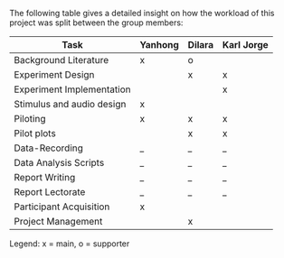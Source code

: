 The following table gives a detailed insight on how the workload of this project was split between the group members:

| Task                          | Yanhong|  Dilara   |Karl Jorge|
|-------------------------------|--------|-----------|----------|
|   Background Literature       |  x     |    o      |          |
|   Experiment Design           |        |    x      |    x     |
|   Experiment Implementation   |        |           |    x     |
|   Stimulus and audio design   |  x     |           |          |
|   Piloting                    |  x     |    x      |    x     |
|   Pilot plots                 |        |    x      |    x     |
|   Data-Recording              |  _     |    _      |    _     |
|   Data Analysis Scripts       |  _     |    _      |    _     |
|   Report Writing              |  _     |    _      |    _     |
|   Report Lectorate            |  _     |    _      |    _     |
|   Participant Acquisition     |  x     |           |          |
|   Project Management          |        |      x     |          |

Legend: x = main, o = supporter